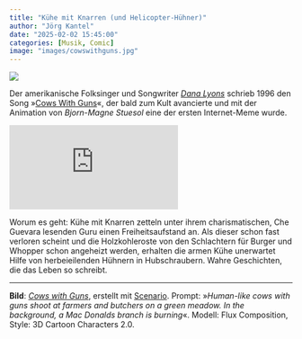 ```yaml
---
title: "Kühe mit Knarren (und Helicopter-Hühner)"
author: "Jörg Kantel"
date: "2025-02-02 15:45:00"
categories: [Musik, Comic]
image: "images/cowswithguns.jpg"
---
```


[![](images/cowswithguns-b.jpg)](https://www.flickr.com/photos/schockwellenreiter/54302160381/)

Der amerikanische Folksinger und Songwriter *[Dana Lyons](https://cowswithguns.com/)* schrieb 1996 den Song »[Cows With Guns](https://www.youtube.com/watch?v=cwBFkT_KZr8)«, der bald zum Kult avancierte und mit der Animation von *Bjorn-Magne Stuesol* eine der ersten Internet-Meme wurde.

<iframe class="if16_9" src="https://www.youtube.com/embed/cwBFkT_KZr8?si=vJSJ7OZBlZvggEzd" title="YouTube video player" frameborder="0" allow="accelerometer; autoplay; clipboard-write; encrypted-media; gyroscope; picture-in-picture; web-share" referrerpolicy="strict-origin-when-cross-origin" allowfullscreen></iframe>

Worum es geht: Kühe mit Knarren zetteln unter ihrem charismatischen, Che Guevara lesenden Guru einen Freiheitsaufstand an. Als dieser schon fast verloren scheint und die Holzkohleroste von den Schlachtern für Burger und Whopper schon angeheizt werden, erhalten die armen Kühe unerwartet Hilfe von herbeieilenden Hühnern in Hubschraubern. Wahre Geschichten, die das Leben so schreibt.

---

**Bild**: *[Cows with Guns](https://www.flickr.com/photos/schockwellenreiter/54302160381/)*, erstellt mit [Scenario](http://cognitiones.kantel-chaos-team.de/technikgeschichte/rechnerundnetze/scenario.html). Prompt: »*Human-like cows with guns shoot at farmers and butchers on a green meadow.  In the background, a Mac Donalds branch is burning*«. Modell: Flux Composition, Style: 3D Cartoon Characters 2.0.